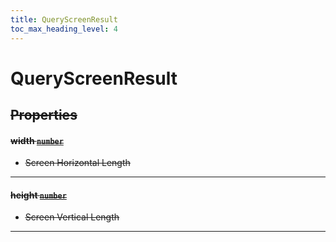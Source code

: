 ```yaml
---
title: QueryScreenResult
toc_max_heading_level: 4
---
```


# QueryScreenResult <s generated />

## Properties <s generated />

#### width [`number`]( https://developer.mozilla.org/en-US/docs/Web/JavaScript/Reference/Global_Objects/Number) <s generated />

- Screen Horizontal Length

<hr class="solid" />  <s generated />

#### height [`number`]( https://developer.mozilla.org/en-US/docs/Web/JavaScript/Reference/Global_Objects/Number) <s generated />

- Screen Vertical Length

<hr class="solid" />  <s generated />

